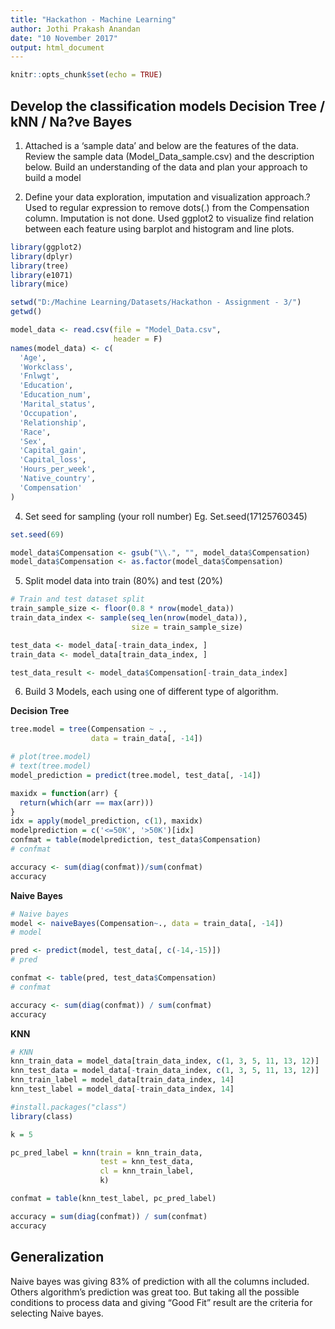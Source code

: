 ---
title: "Hackathon - Machine Learning"
author: Jothi Prakash Anandan
date: "10 November 2017"
output: html_document
---

```{r setup, include=FALSE}
knitr::opts_chunk$set(echo = TRUE)
```
## Develop the classification models Decision Tree / kNN / Na?ve Bayes
1. Attached is a 'sample data' and below are the features       of the data. Review the sample data                          (Model_Data_sample.csv) and the description below. Build      an understanding of the data and plan your approach to       build a model


2. Define your data exploration, imputation and visualization approach.?
  Used to regular expression to remove dots(.) from the Compensation column. Imputation is not done. Used ggplot2 to visualize find relation between each feature using barplot and histogram and line plots.

```{r}

library(ggplot2)
library(dplyr)
library(tree)
library(e1071)
library(mice)

setwd("D:/Machine Learning/Datasets/Hackathon - Assignment - 3/")
getwd()

model_data <- read.csv(file = "Model_Data.csv",
                       header = F)
names(model_data) <- c(
  'Age',
  'Workclass',
  'Fnlwgt',
  'Education',
  'Education_num',
  'Marital_status',
  'Occupation',
  'Relationship',
  'Race',
  'Sex',
  'Capital_gain',
  'Capital_loss',
  'Hours_per_week',
  'Native_country',
  'Compensation'
)
```

4. Set seed for sampling (your roll number) Eg. Set.seed(17125760345)

```{r}
set.seed(69)

model_data$Compensation <- gsub("\\.", "", model_data$Compensation)
model_data$Compensation <- as.factor(model_data$Compensation)
```

5. Split model data into train (80%) and test (20%)

```{r}
# Train and test dataset split
train_sample_size <- floor(0.8 * nrow(model_data))
train_data_index <- sample(seq_len(nrow(model_data)),
                           size = train_sample_size)

test_data <- model_data[-train_data_index, ]
train_data <- model_data[train_data_index, ]

test_data_result <- model_data$Compensation[-train_data_index]
```

6. Build 3 Models, each using one of different type of algorithm.

**Decision Tree**

```{r}
tree.model = tree(Compensation ~ .,
                  data = train_data[, -14])

# plot(tree.model)
# text(tree.model)
model_prediction = predict(tree.model, test_data[, -14])

maxidx = function(arr) {
  return(which(arr == max(arr)))
}
idx = apply(model_prediction, c(1), maxidx)
modelprediction = c('<=50K', '>50K')[idx]
confmat = table(modelprediction, test_data$Compensation)
# confmat

accuracy <- sum(diag(confmat))/sum(confmat)
accuracy
```

**Naive Bayes**

```{r}
# Naive bayes
model <- naiveBayes(Compensation~., data = train_data[, -14])
# model

pred <- predict(model, test_data[, c(-14,-15)])
# pred

confmat <- table(pred, test_data$Compensation)
# confmat

accuracy <- sum(diag(confmat)) / sum(confmat)
accuracy
```


**KNN**

```{r}
# KNN
knn_train_data = model_data[train_data_index, c(1, 3, 5, 11, 13, 12)]
knn_test_data = model_data[-train_data_index, c(1, 3, 5, 11, 13, 12)]
knn_train_label = model_data[train_data_index, 14]
knn_test_label = model_data[-train_data_index, 14]

#install.packages("class")
library(class)

k = 5

pc_pred_label = knn(train = knn_train_data,
                    test = knn_test_data,
                    cl = knn_train_label,
                    k)

confmat = table(knn_test_label, pc_pred_label)

accuracy = sum(diag(confmat)) / sum(confmat)
accuracy

```

## Generalization
Naive bayes was giving 83% of prediction with all the columns included. Others algorithm's prediction was great too. But taking all the possible conditions to process data and giving "Good Fit" result are the criteria for selecting Naive bayes.